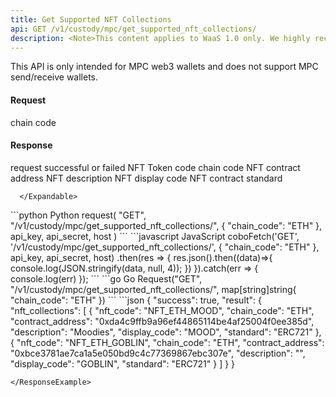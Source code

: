```yaml
---
title: Get Supported NFT Collections
api: GET /v1/custody/mpc/get_supported_nft_collections/
description: <Note>This content applies to WaaS 1.0 only. We highly recommend that you upgrade to [WaaS 2.0](https://www.cobo.com/developers/v2/guides/overview/introduction).</Note> This endpoint returns a JSON response with a list of supported NFT collections on the specified chain. The response includes the NFT code, chain code, contract address, description, display code, and standard for each supported collection.
---
```


<Note>This API is only intended for MPC web3 wallets and does not support MPC send/receive wallets.</Note>

#### Request
<ParamField query="chain_code" type="String" required>chain code</ParamField>

#### Response
<ResponseField name="success" type="bool">request successful or failed</ResponseField>
   <ResponseField name="result" type="object">
      <Expandable title="object">
        <ResponseField name="nft_collections" type="object[]">
            <Expandable title="object">
                <ResponseField name="nft_code" type="String" >NFT Token code</ResponseField>
                <ResponseField name="chain_code" type="String" >chain code</ResponseField>
                <ResponseField name="contract_address" type="String" >NFT contract address</ResponseField>
                <ResponseField name="description" type="String" >NFT description</ResponseField>
                <ResponseField name="display_code" type="String" >NFT display code</ResponseField>
                <ResponseField name="standard" type="String" >NFT contract standard</ResponseField>
            </Expandable>
        </ResponseField>

      </Expandable>
</ResponseField>

<RequestExample>
```python Python
request(
    "GET",
    "/v1/custody/mpc/get_supported_nft_collections/",
    {
        "chain_code": "ETH"
    },
    api_key, api_secret, host
)
```
```javascript JavaScript
coboFetch('GET', '/v1/custody/mpc/get_supported_nft_collections/', {
  "chain_code": "ETH"
}, api_key, api_secret, host)
    .then(res => {
        res.json().then((data)=>{
            console.log(JSON.stringify(data, null, 4));
        })
    }).catch(err => {
        console.log(err)
    });
```
```go Go
Request("GET", "/v1/custody/mpc/get_supported_nft_collections/", map[string]string{
 "chain_code": "ETH"
})
```
</RequestExample>

<ResponseExample>
```json
{
  "success": true,
  "result": {
    "nft_collections": [
      {
        "nft_code": "NFT_ETH_MOOD",
        "chain_code": "ETH",
        "contract_address": "0xda4c9ffb9a96ef44865114be4af25004f0ee385d",
        "description": "Moodies",
        "display_code": "MOOD",
        "standard": "ERC721"
      },
      {
        "nft_code": "NFT_ETH_GOBLIN",
        "chain_code": "ETH",
        "contract_address": "0xbce3781ae7ca1a5e050bd9c4c77369867ebc307e",
        "description": "",
        "display_code": "GOBLIN",
        "standard": "ERC721"
      }
    ]
  }
}

```
</ResponseExample>
